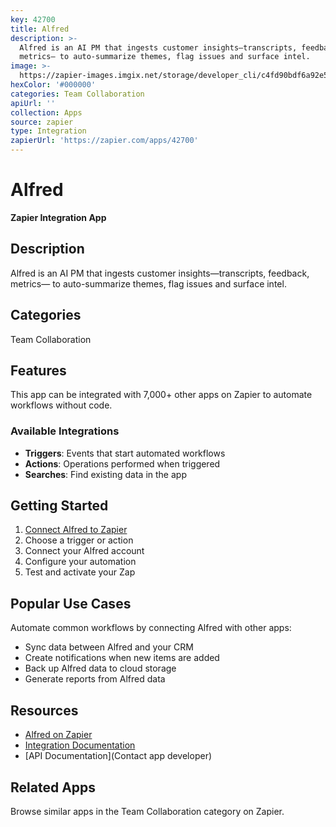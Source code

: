 ```yaml
---
key: 42700
title: Alfred
description: >-
  Alfred is an AI PM that ingests customer insights—transcripts, feedback,
  metrics— to auto-summarize themes, flag issues and surface intel.
image: >-
  https://zapier-images.imgix.net/storage/developer_cli/c4fd90bdf6a92e51f4b8589688ddb355.png?auto=format%2Ccompress&ixlib=python-3.0.0&q=50
hexColor: '#000000'
categories: Team Collaboration
apiUrl: ''
collection: Apps
source: zapier
type: Integration
zapierUrl: 'https://zapier.com/apps/42700'
---
```

# Alfred

**Zapier Integration App**

## Description

Alfred is an AI PM that ingests customer insights—transcripts, feedback, metrics— to auto-summarize themes, flag issues and surface intel.

## Categories

Team Collaboration

## Features

This app can be integrated with 7,000+ other apps on Zapier to automate workflows without code.

### Available Integrations

- **Triggers**: Events that start automated workflows
- **Actions**: Operations performed when triggered
- **Searches**: Find existing data in the app

## Getting Started

1. [Connect Alfred to Zapier](https://zapier.com/apps/42700)
2. Choose a trigger or action
3. Connect your Alfred account
4. Configure your automation
5. Test and activate your Zap

## Popular Use Cases

Automate common workflows by connecting Alfred with other apps:

- Sync data between Alfred and your CRM
- Create notifications when new items are added
- Back up Alfred data to cloud storage
- Generate reports from Alfred data

## Resources

- [Alfred on Zapier](https://zapier.com/apps/42700)
- [Integration Documentation](https://zapier.com/apps/42700/integrations)
- [API Documentation](Contact app developer)

## Related Apps

Browse similar apps in the Team Collaboration category on Zapier.
